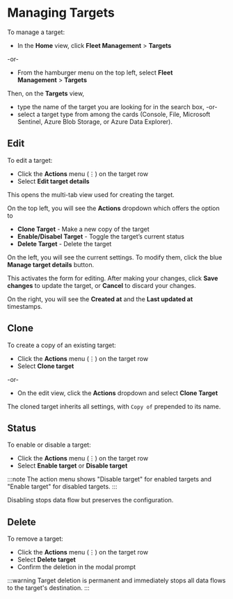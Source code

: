 # Managing Targets

To manage a target:

- In the **Home** view, click **Fleet Management**&nbsp;>&nbsp;**Targets**

-or-

- From the hamburger menu on the top left, select **Fleet Management**&nbsp;>&nbsp;**Targets**

Then, on the **Targets** view,
 
- type the name of the target you are looking for in the search box, -or-
- select a target type from among the cards (Console, File, Microsoft Sentinel, Azure Blob Storage, or Azure Data Explorer).

## Edit

To edit a target:

- Click the **Actions** menu (⋮) on the target row
- Select **Edit target details**

This opens the multi-tab view used for creating the target.

On the top left, you will see the **Actions** dropdown which offers the option to

- **Clone Target** - Make a new copy of the target
- **Enable/Disabel Target** - Toggle the target’s current status
- **Delete Target** - Delete the target

On the left, you will see the current settings. To modify them, click the blue **Manage target details** button.

This activates the form for editing. After making your changes, click **Save changes** to update the target, or **Cancel** to discard your changes.

On the right, you will see the **Created at** and the **Last updated at** timestamps.

## Clone

To create a copy of an existing target:

- Click the **Actions** menu (⋮) on the target row
- Select **Clone target**

-or-

- On the edit view, click the **Actions** dropdown and select **Clone Target**

The cloned target inherits all settings, with `Copy of` prepended to its name.

## Status

To enable or disable a target:

- Click the **Actions** menu (⋮) on the target row
- Select **Enable target** or **Disable target**

:::note
The action menu shows "Disable target" for enabled targets and "Enable target" for disabled targets.
:::

Disabling stops data flow but preserves the configuration.

## Delete

To remove a target:

- Click the **Actions** menu (⋮) on the target row
- Select **Delete target**
- Confirm the deletion in the modal prompt

:::warning
Target deletion is permanent and immediately stops all data flows to the target's destination.
:::
